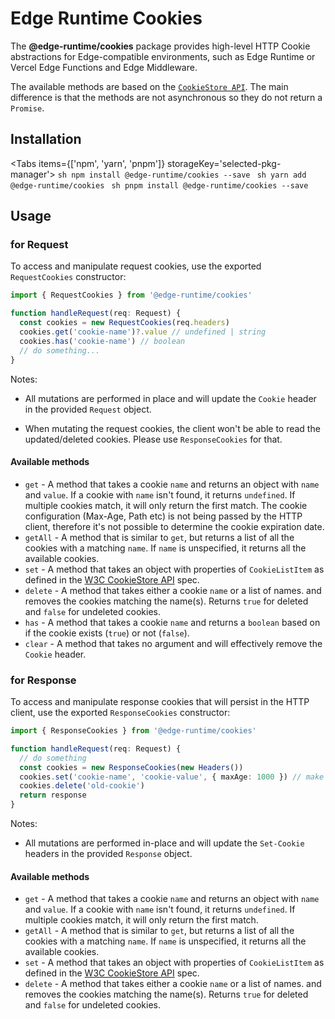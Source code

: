 
# Edge Runtime Cookies

The **@edge-runtime/cookies** package provides high-level HTTP Cookie
abstractions for Edge-compatible environments, such as Edge Runtime or Vercel
Edge Functions and Edge Middleware.

The available methods are based on the [`CookieStore API`](https://wicg.github.io/cookie-store/#CookieStore).
The main difference is that the methods are not asynchronous so they do not return a `Promise`.

## Installation

<Tabs items={['npm', 'yarn', 'pnpm']} storageKey='selected-pkg-manager'>
  <Tab>```sh npm install @edge-runtime/cookies --save ```</Tab>
  <Tab>```sh yarn add @edge-runtime/cookies ```</Tab>
  <Tab>```sh pnpm install @edge-runtime/cookies --save ```</Tab>
</Tabs>

## Usage

### for Request

To access and manipulate request cookies, use the exported `RequestCookies` constructor:

```ts
import { RequestCookies } from '@edge-runtime/cookies'

function handleRequest(req: Request) {
  const cookies = new RequestCookies(req.headers)
  cookies.get('cookie-name')?.value // undefined | string
  cookies.has('cookie-name') // boolean
  // do something...
}
```

Notes:

- All mutations are performed in place and will update the `Cookie` header in
  the provided `Request` object.

- When mutating the request cookies, the client won't be able to read the
  updated/deleted cookies. Please use `ResponseCookies` for that.

#### Available methods

- `get` - A method that takes a cookie `name` and returns an object with `name` and `value`. If a cookie with `name` isn't found, it returns `undefined`. If multiple cookies match, it will only return the first match. The cookie configuration (Max-Age, Path etc) is not being passed by the HTTP client, therefore it's not possible to determine the cookie expiration date.
- `getAll` - A method that is similar to `get`, but returns a list of all the cookies with a matching `name`. If `name` is unspecified, it returns all the available cookies.
- `set` - A method that takes an object with properties of `CookieListItem` as defined in the [W3C CookieStore API](https://wicg.github.io/cookie-store/#dictdef-cookielistitem) spec.
- `delete` - A method that takes either a cookie `name` or a list of names. and removes the cookies matching the name(s). Returns `true` for deleted and `false` for undeleted cookies.
- `has` - A method that takes a cookie `name` and returns a `boolean` based on if the cookie exists (`true`) or not (`false`).
- `clear` - A method that takes no argument and will effectively remove the `Cookie` header.

### for Response

To access and manipulate response cookies that will persist in the HTTP client,
use the exported `ResponseCookies` constructor:

```ts
import { ResponseCookies } from '@edge-runtime/cookies'

function handleRequest(req: Request) {
  // do something
  const cookies = new ResponseCookies(new Headers())
  cookies.set('cookie-name', 'cookie-value', { maxAge: 1000 }) // make cookie persistent for 1000 seconds
  cookies.delete('old-cookie')
  return response
}
```

Notes:

- All mutations are performed in-place and will update the `Set-Cookie` headers
  in the provided `Response` object.

#### Available methods

- `get` - A method that takes a cookie `name` and returns an object with `name` and `value`. If a cookie with `name` isn't found, it returns `undefined`. If multiple cookies match, it will only return the first match.
- `getAll` - A method that is similar to `get`, but returns a list of all the cookies with a matching `name`. If `name` is unspecified, it returns all the available cookies.
- `set` - A method that takes an object with properties of `CookieListItem` as defined in the [W3C CookieStore API](https://wicg.github.io/cookie-store/#dictdef-cookielistitem) spec.
- `delete` - A method that takes either a cookie `name` or a list of names. and removes the cookies matching the name(s). Returns `true` for deleted and `false` for undeleted cookies.
